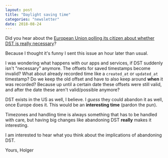 ```yaml
---
layout: post
title: "Daylight saving time"
categories: "newsletter"
date: 2018-08-24
---
```

Did you hear about the [European Union polling its citizen about whether DST is really necessary](https://www.theverge.com/2018/7/5/17536400/european-union-polling-citizens-daylight-saving-time-necessary)?

Because I  thought it's funny I sent this issue an hour later than usual.

I was wondering what happens with our apps and services, if DST suddenly isn't "necessary" anymore. The offsets for saved timestamps become invalid?<!--more-->
What about already recorded time like a `created_at` or `updated_at` timestamp? Do we keep the old offset and have to also keep around **when** it was recorded? Because up until a certain date these offsets were still valid, and after the date these aren't valid/possible anymore?

DST exists in the US as well, I believe. I _guess_ they could abandon it as well, once Europe does it. This would be an **interesting time** (pardon the pun).

Timezones and handling time is always something that has to be handled with care, but having big changes like abandoning DST **really** makes it interesting.

I am interested to hear what you think about the implications of abandoning DST.

Yours,
Holger
